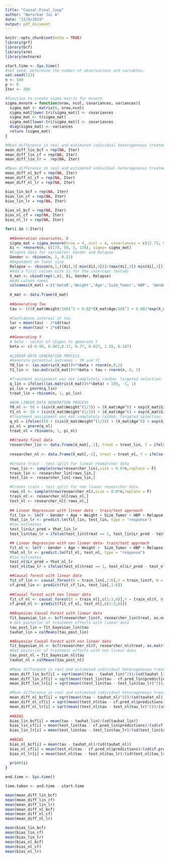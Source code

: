 ```yaml
---
title: "Causal_Final_loop"
author: "Nerurkar Jui A"
date: "12/9/2019"
output: pdf_document
---
```


```r
knitr::opts_chunk$set(echo = TRUE)
library(grf)
library(bcf)
library(arm)
library(mvtnorm)
```

```r
start.time <- Sys.time()
#Set seed, determine the number of observations and variables.
set.seed(123)
n <- 500
p <- 6
Iter <- 200
```

```r
#Function to create sigma matrix for mvnorm
sigma_mvnorm = function(nrow, ncol, covariances, variances){
  sigma_mat <- matrix(0, nrow,ncol)
  sigma_mat[lower.tri(sigma_mat)] <- covariances
  sigma_mat <- t(sigma_mat)
  sigma_mat[lower.tri(sigma_mat)] <- covariances
  diag(sigma_mat) <- variances
  return (sigma_mat)
}
```

```r
#Mean difference in real and estimated individual heterogeneous treatment effects for linear data
mean_diff_lin_bcf = rep(NA, Iter)
mean_diff_lin_cf = rep(NA, Iter)
mean_diff_lin_lr =  rep(NA, Iter)

#Mean difference in real and estimated individual heterogeneous treatment effects for non - linear data
mean_diff_nl_bcf = rep(NA, Iter)
mean_diff_nl_cf = rep(NA, Iter)
mean_diff_nl_lr = rep(NA, Iter)

bias_lin_bcf = rep(NA, Iter)
bias_lin_cf = rep(NA, Iter)
bias_lin_lr = rep(NA, Iter)
  
bias_nl_bcf = rep(NA, Iter)
bias_nl_cf = rep(NA, Iter)
bias_nl_lr = rep(NA, Iter)
```


```r
for(i in 1:Iter){
  
  ##Generation covariates, X
  sigma_mat = sigma_mvnorm(nrow = 4, ncol = 4, covariances = c(12.72, 5.81, 19, 3.5, 13.43, 5.65), variances = c(20, 10, 2, 25))
  Xi <- rmvnorm(n, c(170, 50, 5, 130), sigma= sigma_mat)
  #Create data for variables: Gender and Relapse
  Gender <- rbinom(n, 1, 0.52)
  #Dependent on Tumor size
  Relapse <- rbinom(n,1,((Xi[,3]-min(Xi[,3]))/(max(Xi[,3])-min(Xi[,3]))))
  #Add a first column with 1s for the intercept (beta0)
  X_mat <- cbind(rep(1,n), Xi, Gender, Relapse)
  #Add column names
  colnames(X_mat) = c('beta0','Weight','Age','Size_Tumor','HBP', 'Gender','Relapse')
  
  X_mat <- data.frame(X_mat)
  
  ##Generating Tau
  tau <- (((X_mat$Weight/100)^2 + 0.02*(X_mat$Age/10)^3 + 0.001*exp(X_mat$Size_Tumor))/4) + abs(X_mat$HBP - mean(X_mat$HBP))/5 + 0.06*X_mat$Gender + 0.05*X_mat$Relapse
  
  #Confidence interval of tau
  lwr = mean(tau) - 2*sd(tau)
  upr = mean(tau) + 2*sd(tau)
  
  ##Generating Y
  # beta - vector of slopes to generate Y
  beta <- c(-0.98, 0.803,0.17, 0.77, 0.027, 1.18, 0.187)
  
  #LINEAR DATA GENERATION PROCESS 
  #Generate potential outcomes - Y0 and Y1 
  Y0_lin <- (as.matrix(X_mat))%*%beta + rnorm(n,0,1)
  Y1_lin <- (as.matrix(X_mat))%*%beta + tau + rnorm(n, 0, 1)

  #Treatment assignment was not completely random. Targeted selection.
  q_lin = ifelse(((as.matrix(X_mat))%*%beta) < 150, -1, 1)
  pi_lin = pnorm(q_lin)
  treat_lin = rbinom(n, 1, pi_lin)
  
  #NON LINEAR DATA GENERATION PROCESS
  Y0_nl <- 50 + (sin(X_mat$Weight^(1/3)) + (X_mat$Age^6) + exp(X_mat$Size_Tumor) + X_mat$Relapse) *(10^-9) + rnorm(n, 0, 1)
  Y1_nl <- 50 + (sin(X_mat$Weight^(1/3)) + (X_mat$Age^6) + exp(X_mat$Size_Tumor) + X_mat$Relapse) *(10^-9) + rnorm(n, 0, 1) + tau
  #Treatment assignment was not completely random. Targeted selection.
  q_nl = ifelse((50 + (sin(X_mat$Weight^(1/3)) + (X_mat$Age^6) + exp(X_mat$Size_Tumor) + X_mat$Relapse) *(10^-9)) < 65, -1, 1)
  pi_nl = pnorm(q_nl)
  treat_nl = rbinom(n, 1, pi_nl)
  
  ##Create final data
  researcher_lin <- data.frame(X_mat[,-1], treat = treat_lin, Y = ifelse(treat_lin == 1, Y1_lin, Y0_lin), tau = tau, Y1 = Y1_lin, Y0 = Y0_lin)
  
  researcher_nl <- data.frame(X_mat[,-1], treat = treat_nl, Y = ifelse(treat_nl == 1, Y1_nl, Y0_nl), tau = tau, Y1 = Y1_nl, Y0 = Y0_nl)
  
  #Create train - test split for linear researcher data
  rows_lin <- sample(nrow(researcher_lin),size = 0.8*n,replace = F)
  train_lin <- researcher_lin[rows_lin,]
  test_lin <- researcher_lin[-rows_lin,]

  #Create train - test split for non linear researcher data
  rows_nl <- sample(nrow(researcher_nl),size = 0.8*n,replace = F)
  train_nl <- researcher_nl[rows_nl,]
  test_nl <- researcher_nl[-rows_nl,]
  
  ## Linear Regression with linear data - train/test approach
  fit_lin <- lm(Y ~ Gender + Age + Weight + Size_Tumor + HBP + Relapse + treat ,data = train_lin)
  Yhat_lin_lr <- predict.lm(fit_lin, test_lin, type = "response")
  #tau estimates
  test_lin$Lr_pred = Yhat_lin_lr
  test_lin$tau_lr = ifelse(test_lin$treat == 1, test_lin$Lr_pred - test_lin$Y0, test_lin$Y1 - test_lin$Lr_pred)

  ## Linear Regression with non linear data- train/test approach
  fit_nl <- lm(Y ~ Gender + Age + Weight +  Size_Tumor + HBP + Relapse + treat, data = train_nl)
  Yhat_nl_lr <- predict.lm(fit_nl, test_nl, type = "response")
  #tau estimates
  test_nl$Lr_pred = Yhat_nl_lr
  test_nl$tau_lr = ifelse(test_nl$treat == 1, test_nl$Lr_pred - test_nl$Y0, test_nl$Y1 - test_nl$Lr_pred)

  ##Causal forest with linear data
  fit_cf_lin <- causal_forest(X = train_lin[,1:6],Y = train_lin$Y, W = train_lin$treat)
  cf.pred_lin <- predict(fit_cf_lin, test_lin[,1:6])
  
  ##Causal forest with non linear data
  fit_cf_nl <- causal_forest(X = train_nl[,c(1:3,6)],Y = train_nl$Y, W = train_nl$treat)
  cf.pred_nl <- predict(fit_cf_nl, test_nl[,c(1:3,6)])
  
  ##Bayesian Causal Forest with linear data
  fit_bayesian_lin <- bcf(researcher_lin$Y, researcher_lin$treat, as.matrix(researcher_lin[,c(1:6)]),as.matrix(researcher_lin[,1:6]), pihat = pi_lin, nburn = 2000, nsim = 2000)
  # Get posterior of treatment effects with linear data
  tau_post_lin = fit_bayesian_lin$tau
  tauhat_lin = colMeans(tau_post_lin)

  ##Bayesian Causal Forest with non linear data
  fit_bayesian_nl <- bcf(researcher_nl$Y, researcher_nl$treat, as.matrix(researcher_nl[,c(1:3, 6)]),as.matrix(researcher_nl[,1:6]), pihat = pi_nl, nburn = 2000, nsim = 2000)
  #Get posterior of treatment effects with non linear data
  tau_post_nl = fit_bayesian_nl$tau
  tauhat_nl = colMeans(tau_post_nl)
  
  #Mean difference in real and estimated individual heterogeneous treatment effects for linear data
  mean_diff_lin_bcf[i] = sqrt(mean((tau - tauhat_lin)^2))/(sd(tauhat_lin))
  mean_diff_lin_cf[i] = sqrt(mean((test_lin$tau - cf.pred_lin$predictions)^2))/(sd(cf.pred_lin$predictions))
  mean_diff_lin_lr[i] = sqrt(mean((test_lin$tau - test_lin$tau_lr)^2))/(sd(test_lin$tau_lr))

  #Mean difference in real and estimated individual heterogeneous treatment effects for non - linear data
  mean_diff_nl_bcf[i] = sqrt(mean((tau - tauhat_nl)^2))/(sd(tauhat_nl))
  mean_diff_nl_cf[i] = sqrt(mean((test_nl$tau - cf.pred_nl$predictions)^2))/(sd(cf.pred_nl$predictions))
  mean_diff_nl_lr[i] = sqrt(mean((test_nl$tau - test_nl$tau_lr)^2))/(sd(test_nl$tau_lr))
  
  ##BIAS
  bias_lin_bcf[i] = mean(tau - tauhat_lin)/(sd(tauhat_lin))
  bias_lin_cf[i] = mean(test_lin$tau - cf.pred_lin$predictions)/(sd(cf.pred_lin$predictions))
  bias_lin_lr[i] = mean(test_lin$tau - test_lin$tau_lr)/(sd(test_lin$tau_lr))
  
  ##BIAS
  bias_nl_bcf[i] = mean(tau - tauhat_nl)/(sd(tauhat_nl))
  bias_nl_cf[i] = mean(test_nl$tau - cf.pred_nl$predictions)/(sd(cf.pred_nl$predictions))
  bias_nl_lr[i] = mean(test_nl$tau - test_nl$tau_lr)/(sd(test_nl$tau_lr))
  
  print(i)
}

```

```r
end.time <- Sys.time()

time.taken <- end.time - start.time
```

```r
mean(mean_diff_lin_bcf)
mean(mean_diff_lin_cf)
mean(mean_diff_lin_lr)
mean(mean_diff_nl_bcf)
mean(mean_diff_nl_cf)
mean(mean_diff_nl_lr)

mean(bias_lin_bcf)
mean(bias_lin_cf)
mean(bias_lin_lr)
mean(bias_nl_bcf)
mean(bias_nl_cf)
mean(bias_nl_lr)
```



